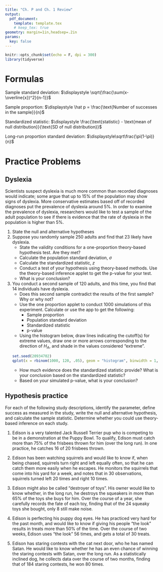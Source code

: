 ```yaml
---
title: "Ch. P and Ch. 1 Review"
output: 
  pdf_document:
    template: template.tex
    # keep_tex: true
geometry: margin=1in,headsep=.2in
params: 
  key: false
---
```


```r
knitr::opts_chunk$set(echo = F, dpi = 300)
library(tidyverse)
```

# Formulas

Sample standard deviation: $\displaystyle \sqrt{\frac{\sum(x-\overline{x})^2}{n-1}}$

Sample proportion: $\displaystyle \hat p = \frac{\text{Number of successes in the sample}}{n}$

Standardized statistic: $\displaystyle \frac{\text{statistic} - \text{mean of null distribution}}{\text{SD of null distribution}}$

Long-run proportion standard deviation: $\displaystyle\sqrt\frac{\pi(1-\pi)}{n}$

# Practice Problems

## Dyslexia

Scientists suspect dyslexia is much more common than recorded diagnoses would indicate; some argue that up to 15% of the population may show signs of dyslexia. More conservative estimates based off of recorded diagnoses put the prevalence of dyslexia around 5%. In order to examine the prevalence of dyslexia, researchers would like to test a sample of the adult population to see if there is evidence that the rate of dyslexia in the population is higher than 5%.

1. State the null and alternative hypotheses\vfil\vfil
<!-- 2. Which of the following would be appropriate sampling methods? Why? -->
<!--     a. Ask travelers waiting at the airport to take a quick screening test while they wait\vfil -->
<!--     b. Mail a screening test to a random sample of addresses taken from a list of mailing addresses used by the post office\vfil -->
<!--     c. Call your neighbors and friends and ask them to take the screening test\vfil -->
<!--     d. Randomly select blocks from a city and ask adults at each house to take a screening test\vfil -->
<!-- \clearpage -->
2. Suppose you randomly sample 250 adults and find that 23 likely have dyslexia. 
    - State the validity conditions for a one-proportion theory-based hypothesis test. Are they met?\vfil
    - Calculate the population standard deviation, $\sigma$\vfil
    - Calculate the standardized statistic, $z$\vfil
    - Conduct a test of your hypothesis using theory-based methods. Use the theory-based inference applet to get the p-value for your test. \vfil
    - What is your conclusion?\vfil
\clearpage
3. You conduct a second sample of 120 adults, and this time, you find that 14 individuals have dyslexia.
    - Does this second sample contradict the results of the first sample? Why or why not?\vfil
    - Use the one proportion applet to conduct 1000 simulations of this experiment. Calculate or use the app to get the following:
        - Sample proportion\vfil
        - Population standard deviation\vfil
        - Standardized statistic\vfil
        - p-value\vfil
    - Using the histogram below, draw lines indicating the cutoff(s) for extreme values, draw one or more arrows corresponding to the direction of $H_A$, and shade in the values considered "extreme".
```r
set.seed(20934702)
qplot(x = rbinom(1000, 120, .05), geom = "histogram", binwidth = 1, color = I("black"), fill = I("grey80")) + theme_bw() + scale_x_continuous("Simulated Number of Individuals Testing Positive for Dyslexia")
```
    - How much evidence does the standardized statistic provide? What is your conclusion based on the standardized statistic?\vfil
    - Based on your simulated p-value, what is your conclusion?

\clearpage
## Hypothesis practice
For each of the following study descriptions, identify the parameter, define success as measured in the study, write the null and alternative hypothesis, and calculate the sample statistic. Determine whether you could use theory-based inference on each study.

1. Edison is a very talented Jack Russell Terrier pup who is competing to be in a demonstration at the Puppy Bowl. To qualify, Edison must catch more than 75% of the frisbees thrown for him (over the long run). In one practice, he catches 16 of 20 frisbees thrown.\vfil

2. Edison has been watching squirrels and would like to know if, when being chased, squirrels turn right and left equally often, so that he can catch them more easily when he escapes. He monitors the squirrels that come into his yard for a week, and notes that in 30 observations, squirrels turned left 20 times and right 10 times. \vfil

3. Edison might also be called "destroyer of toys". His owner would like to know whether, in the long run, he destroys the squeakers in more than 65% of the toys she buys for him. Over the course of a year, she carefully records the fate of each toy, finding that of the 24 squeaky toys she bought, only 8 still make noise.  \vfil

4. Edison is perfecting his puppy dog eyes. He has practiced very hard for the past month, and would like to know if giving his people "the look" results in treats more than 50% of the time. Over the course of two weeks, Edison uses "the look" 56 times, and gets a total of 30 treats. \vfil

5. Edison has staring contests with the cat next door, who he has named Satan. He would like to know whether he has an even chance of winning the staring contests with Satan, over the long run. As a statistically inclined dog, he collects data over the course of two months, finding that of 184 staring contests, he won 80 times.\vfil
